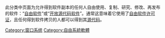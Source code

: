 {{Portal|自由软件}}
此分类中页面为允许得到软件副本的任何人自由使用、复制、研究、修改、再发布的软件：“[[自由软件|自由软件]]”或“[[开放源代码软件|开放源代码软件]]”。通常这意味着它使用了[[自由软件许可证|自由软件许可证]]，且任何得到软件拷贝的人都可以得到其[[源代码|源代码]]。

[[Category:窗口系统|Category:窗口系统]]
[[Category:自由系統軟體|Category:自由系統軟體]]